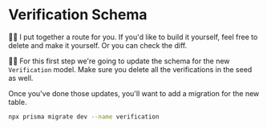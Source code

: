 # Verification Schema

<EpicVideo url="https://www.epicweb.dev/workshops/authentication-strategies-and-implementation/verification/implementing-one-time-password-verification-with-database-storage" />

🧝‍♂️ I put together a <LinkToApp to="/verify" /> route for you. If you'd like to
build it yourself, feel free to
delete <InlineFile file="app/routes/_auth+/verify.tsx" /> and make it yourself.
Or you can <DiffLink app1={-1} app2={0}>check the diff</DiffLink>.

👨‍💼 For this first step we're going to
update <InlineFile file="prisma/schema.prisma">the schema</InlineFile> for the
new `Verification` model. Make sure you delete all the verifications
in <InlineFile file="prisma/seed.ts">the seed</InlineFile> as well.

Once you've done those updates, you'll want to add a migration for the new
table.

```sh
npx prisma migrate dev --name verification
```
